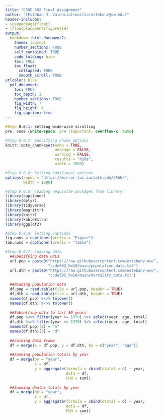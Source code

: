 ```yaml
---
title: "CSDE 502 Final Assignment"
author: "[Esteban J. Valencia](mailto:estebanv@uw.edu)"
header-includes:
- \usepackage{float} 
- \floatplacement{figure}{H}
output:
  bookdown::html_document2:
    theme: journal
    number_sections: TRUE
    self_contained: TRUE
    code_folding: hide
    toc: TRUE
    toc_float:
      collapsed: TRUE
      smooth_scroll: TRUE
urlcolor: blue
  pdf_document:
    toc: TRUE
    toc_depth: 2
    number_sections: TRUE
    fig_width: 7
    fig_height: 6
    fig_caption: true
---
```

```css
#Step 0.0.1: Setting wide-wise scrolling
pre, code {white-space: pre !important; overflow-x: auto}
```
```r
#Step 0.0.2: Specifying chunk options
knitr::opts_chunk$set(echo = TRUE, 
                      message = FALSE, 
                      warning = FALSE, 
                      results = "hide",
                      width = 1000)

#Step 0.0.4: Setting additional options
options(repos = "https://mirror.las.iastate.edu/CRAN/",
        width = 1000)

#Step 0.0.5: Loading requisite packages from library
library(captioner)
library(dplyr)
library(tidyverse)
library(magrittr)
library(knitr)
library(kableExtra)
library(ggplot2)

#Step 0.0.6: Setting captions
fig.nums = captioner(prefix = "Figure")
tab.nums = captioner(prefix = "Table")

#Step 0.0.7: Loading data
  ##Specifying data URLs
  url.pop = paste0("https://raw.githubusercontent.com/estebanv-uw/",
                   "csde502_hw10/main/population_data.txt")
  url.dth = paste0("https://raw.githubusercontent.com/estebanv-uw/",
                   "csde502_hw10/main/mortality_data.txt")
  
  ##Reading population data
  df.pop = read.table(file = url.pop, header = TRUE)
  df.dth = read.table(file = url.dth, header = TRUE)
  names(df.pop) %<>% tolower()
  names(df.dth) %<>% tolower()
  
  ##Subsetting data to last 50 years
  df.pop %<>% filter(year >= 1970) %>% select(year, age, total)
  df.dth %<>% filter(year >= 1970) %>% select(year, age, total)
  names(df.pop)[3] = "n"
  names(df.dth)[3] = "d"
  
  ##Joining data frame
  df = merge(x = df.pop, y = df.dth, by = c("year", "age"))
  
  ##Summing population totals by year
  df = merge(by = "year",
             x = df,
             y = aggregate(formula = cbind(ntotal = n) ~ year, 
                           data = df, 
                           FUN = sum))
  
  ##Summing deaths totals by year
  df = merge(by = "year",
             x = df,
             y = aggregate(formula = cbind(dtotal = d) ~ year, 
                           data = df, 
                           FUN = sum))
  
```

